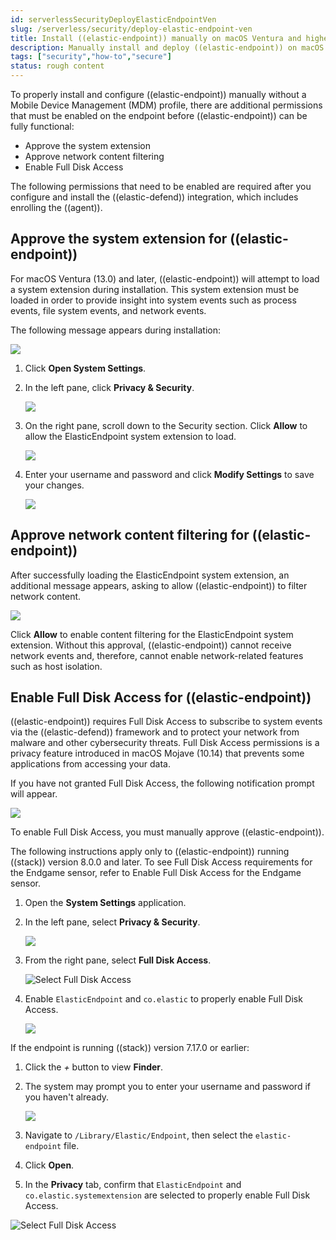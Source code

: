 ```yaml
---
id: serverlessSecurityDeployElasticEndpointVen
slug: /serverless/security/deploy-elastic-endpoint-ven
title: Install ((elastic-endpoint)) manually on macOS Ventura and higher
description: Manually install and deploy ((elastic-endpoint)) on macOS Ventura and higher.
tags: ["security","how-to","secure"]
status: rough content
---
```



<RoughContent />

<div id="deploy-elastic-endpoint-ven"></div>

To properly install and configure ((elastic-endpoint)) manually without a Mobile Device Management (MDM) profile, there are additional permissions that must be enabled on the endpoint before ((elastic-endpoint)) can be fully functional:

* <DocLink id="serverlessSecurityDeployElasticEndpointVen" section="approve-the-system-extension-for-((elastic-endpoint))">Approve the system extension</DocLink>
* <DocLink id="serverlessSecurityDeployElasticEndpointVen" section="approve-network-content-filtering-for-((elastic-endpoint))">Approve network content filtering</DocLink>
* <DocLink id="serverlessSecurityDeployElasticEndpointVen" section="enable-full-disk-access-for-((elastic-endpoint))">Enable Full Disk Access</DocLink>

<DocCallOut title="Note">
The following permissions that need to be enabled are required after you <DocLink id="serverlessSecurityInstallDefend">configure and install the ((elastic-defend)) integration</DocLink>, which includes <DocLink id="serverlessSecurityInstallDefend" section="configure-and-enroll-the-((agent))">enrolling the ((agent))</DocLink>.
</DocCallOut>

<div id="system-extension-endpoint-ven"></div>

## Approve the system extension for ((elastic-endpoint))

For macOS Ventura (13.0) and later, ((elastic-endpoint)) will attempt to load a system extension during installation. This system extension must be loaded in order to provide insight into system events such as process events, file system events, and network events.

The following message appears during installation:

![](../images/deploy-elastic-endpoint-ven/-getting-started-install-endpoint-ven-system_extension_blocked_warning_ven.png)

1. Click **Open System Settings**.
1. In the left pane, click **Privacy & Security**.

    ![](../images/deploy-elastic-endpoint-ven/-getting-started-install-endpoint-ven-privacy_security_ven.png)

1. On the right pane, scroll down to the Security section. Click **Allow** to allow the ElasticEndpoint system extension to load.

    ![](../images/deploy-elastic-endpoint-ven/-getting-started-install-endpoint-ven-allow_system_extension_ven.png)

1. Enter your username and password and click **Modify Settings** to save your changes.

    ![](../images/deploy-elastic-endpoint-ven/-getting-started-install-endpoint-ven-enter_login_details_to_confirm_ven.png)

<div id="allow-filter-content-ven"></div>

## Approve network content filtering for ((elastic-endpoint))

After successfully loading the ElasticEndpoint system extension, an additional message appears, asking to allow ((elastic-endpoint)) to filter network content.

![](../images/deploy-elastic-endpoint-ven/-getting-started-install-endpoint-ven-allow_network_filter_ven.png)

Click **Allow** to enable content filtering for the ElasticEndpoint system extension. Without this approval, ((elastic-endpoint)) cannot receive network events and, therefore, cannot enable network-related features such as <DocLink id="serverlessSecurityHostIsolationOv">host isolation</DocLink>.

<div id="enable-fda-endpoint-ven"></div>

## Enable Full Disk Access for ((elastic-endpoint))

((elastic-endpoint)) requires Full Disk Access to subscribe to system events via the ((elastic-defend)) framework and to protect your network from malware and other cybersecurity threats. Full Disk Access permissions is a privacy feature introduced in macOS Mojave (10.14) that prevents some applications from accessing your data. 

If you have not granted Full Disk Access, the following notification prompt will appear. 

![](../images/deploy-elastic-endpoint-ven/-getting-started-install-endpoint-ven-allow_full_disk_access_notification_ven.png)

To enable Full Disk Access, you must manually approve ((elastic-endpoint)). 

<DocCallOut title="Note">
The following instructions apply only to ((elastic-endpoint)) running ((stack)) version 8.0.0 and later. To see Full Disk Access requirements for the Endgame sensor, refer to <DocLink id="serverlessSecurityEndgameSensorFullDiskAccess">Enable Full Disk Access for the Endgame sensor</DocLink>.
</DocCallOut>

1. Open the **System Settings** application.
1. In the left pane, select **Privacy & Security**.

    ![](../images/deploy-elastic-endpoint-ven/-getting-started-install-endpoint-ven-privacy_security_ven.png)

1. From the right pane, select **Full Disk Access**.

    ![Select Full Disk Access](../images/deploy-elastic-endpoint-ven/-getting-started-install-endpoint-ven-select_fda_ven.png)

1. Enable `ElasticEndpoint` and `co.elastic` to properly enable Full Disk Access.

    ![](../images/deploy-elastic-endpoint-ven/-getting-started-install-endpoint-ven-allow_fda_ven.png)

If the endpoint is running ((stack)) version 7.17.0 or earlier:

1. Click the *+* button to view **Finder**.
1. The system may prompt you to enter your username and password if you haven't already.

    ![](../images/deploy-elastic-endpoint-ven/-getting-started-install-endpoint-ven-enter_login_details_to_confirm_ven.png)

1. Navigate to `/Library/Elastic/Endpoint`, then select the `elastic-endpoint` file.
1. Click **Open**.
1. In the **Privacy** tab, confirm that `ElasticEndpoint` and `co.elastic.systemextension` are selected to properly enable Full Disk Access.

![Select Full Disk Access](../images/deploy-elastic-endpoint-ven/-getting-started-install-endpoint-ven-verify_fed_granted_ven.png)